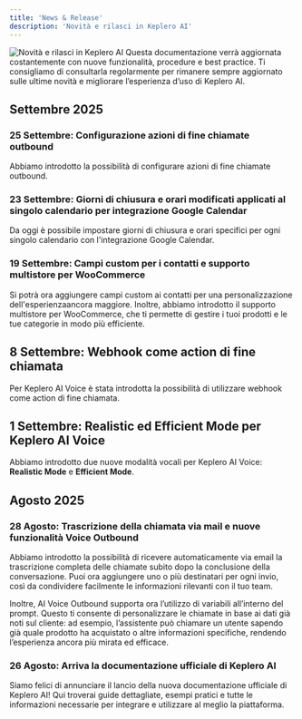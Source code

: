 ```yaml
---
title: 'News & Release'
description: 'Novità e rilasci in Keplero AI'
---
```


<Frame>
<img src="/images/intro/novità.png" alt="Novità e rilasci in Keplero AI" />
</Frame>

<Info>
Questa documentazione verrà aggiornata costantemente con nuove funzionalità, procedure e best practice. Ti consigliamo di consultarla regolarmente per rimanere sempre aggiornato sulle ultime novità e migliorare l’esperienza d’uso di Keplero AI.
</Info>

## Settembre 2025

### 25 Settembre: Configurazione azioni di fine chiamate outbound

Abbiamo introdotto la possibilità di configurare azioni di fine chiamate outbound.

### 23 Settembre: Giorni di chiusura e orari modificati applicati al singolo calendario per integrazione Google Calendar 

Da oggi è possibile impostare giorni di chiusura e orari specifici per ogni singolo calendario con l'integrazione Google Calendar.

### 19 Settembre: Campi custom per i contatti e supporto multistore per WooCommerce

Si potrà ora aggiungere campi custom ai contatti per una personalizzazione dell'esperienzaancora maggiore. Inoltre, abbiamo introdotto il supporto multistore per WooCommerce, che ti permette di gestire i tuoi prodotti e le tue categorie in modo più efficiente.

## 8 Settembre: Webhook come action di fine chiamata

Per Keplero AI Voice è stata introdotta la possibilità di utilizzare webhook come action di fine chiamata.

## 1 Settembre: Realistic ed Efficient Mode per Keplero AI Voice

Abbiamo introdotto due nuove modalità vocali per Keplero AI Voice: **Realistic Mode** e **Efficient Mode**.

## Agosto 2025

### 28 Agosto: Trascrizione della chiamata via mail e nuove funzionalità Voice Outbound

Abbiamo introdotto la possibilità di ricevere automaticamente via email la trascrizione completa delle chiamate subito dopo la conclusione della conversazione. Puoi ora aggiungere uno o più destinatari per ogni invio, così da condividere facilmente le informazioni rilevanti con il tuo team.

Inoltre, AI Voice Outbound supporta ora l’utilizzo di variabili all’interno del prompt. Questo ti consente di personalizzare le chiamate in base ai dati già noti sul cliente: ad esempio, l’assistente può chiamare un utente sapendo già quale prodotto ha acquistato o altre informazioni specifiche, rendendo l’esperienza ancora più mirata ed efficace.

### 26 Agosto: Arriva la documentazione ufficiale di Keplero AI 

Siamo felici di annunciare il lancio della nuova documentazione ufficiale di Keplero AI! Qui troverai guide dettagliate, esempi pratici e tutte le informazioni necessarie per integrare e utilizzare al meglio la piattaforma.